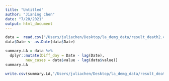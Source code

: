 ```yaml
---
title: "Untitled"
author: "Jianing Chen"
date: "7/20/2021"
output: html_document
---
```


```r
data =  read.csv("/Users/juliachen/Desktop/la_demg_data/result_death2.csv")
data$Date <- as.Date(data$Date)
```

```r
summary.LA = data %>%
  dplyr::mutate(Diff_day = Date - lag(Date),
         new_cases = data$value - lag(data$value)) 
summary.LA
```

```r
write.csv(summary.LA,"/Users/juliachen/Desktop/la_demg_data/result_death3.csv", row.names = FALSE)
```

